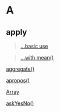 # A {-}

## apply

> [...basic use](https://linkedin-learning.pxf.io/apply)

> [...with mean()](https://linkedin-learning.pxf.io/rweekly_colmeans)

[aggregate()](https://linkedin-learning.pxf.io/rweekly_aggregate)

[apropos()](https://linkedin-learning.pxf.io/apply)

[Array](https://linkedin-learning.pxf.io/rweekly_array)

[askYesNo()](linkedin-learning.pxf.io/rweekly_askyesno)
